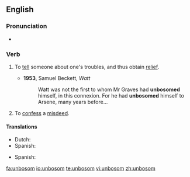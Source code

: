==English==

===Pronunciation===
* {{a|UK|US}} {{IPA|/ʌnˈbʊz.əm/|/ˌʌnˈbʊz.əm/}}

===Verb===
{{en-verb}}
{{rfquote}}

# {{archaic}} To [[tell]] someone about one's troubles, and thus obtain [[relief]].
#* '''1953''', Samuel Beckett, ''Watt''
#*: Watt was not the first to whom Mr Graves had '''unbosomed''' himself, in this connexion. For he had '''unbosomed''' himself to Arsene, many years before...
# {{archaic}} To [[confess]] a [[misdeed]].

====Translations====
{{trans-top|to tell about one's troubles}}
* Dutch: {{t|nl|ontboezemen}}
* Spanish: {{t|es|desahogarse}}
{{trans-mid}}
{{trans-bottom}}

{{trans-top|to confess a misdeed}}
* Spanish: {{t-|es|confesar}}
{{trans-mid}}
{{trans-bottom}}

[[fa:unbosom]]
[[io:unbosom]]
[[te:unbosom]]
[[vi:unbosom]]
[[zh:unbosom]]